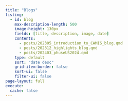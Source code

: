 ```yaml
---
title: "Blogs"
listing:
  - id: blog
    max-description-length: 500
    image-height: 130px
    fields: [title, description, image, date]
    contents: 
      - posts/202305_introduction_to_CAMIS_blog.qmd
      - posts/202312_highlights_blog.qmd
      - posts/202403_phuseUS2024.qmd
    type: default
    sort: "date desc"
    grid-item-border: false
    sort-ui: false
    filter-ui: false
page-layout: full
execute: 
  cache: false
---
```


::: {#blog}
:::
